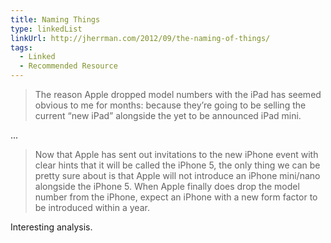 ```yaml
---
title: Naming Things
type: linkedList
linkUrl: http://jherrman.com/2012/09/the-naming-of-things/
tags:
  - Linked
  - Recommended Resource
---
```


> The reason Apple dropped model numbers with the iPad has seemed obvious to me for months: because they’re going to be selling the current “new iPad” alongside the yet to be announced iPad mini.

...

> Now that Apple has sent out invitations to the new iPhone event with clear hints that it will be called the iPhone 5, the only thing we can be pretty sure about is that Apple will not introduce an iPhone mini/nano alongside the iPhone 5. When Apple finally does drop the model number from the iPhone, expect an iPhone with a new form factor to be introduced within a year.

Interesting analysis.
